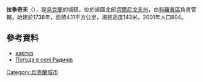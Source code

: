 {{coord|51|44|33|N|33|3|54|E|scale:100000|display=title}}

'''拉季奇夫'''（{{lang-uk|Радичів}}），是[[烏克蘭|烏克蘭]]的城鎮，位於該國北部[[切爾尼戈夫州|切爾尼戈夫州]]，由[[科羅普區|科羅普區]]負責管轄，始建於1736年，面積4.11平方公里，海拔高度143米，2001年人口804。

==參考資料==
*[http://gska2.rada.gov.ua/pls/z7502/A005?rdat1=28.01.2010&rf7571=40251 картка]{{dead link|date=2018年3月 |bot=InternetArchiveBot |fix-attempted=yes }}
* [http://weather.in.ua/ua/chernigovskaja/21974 Погода в селі Радичів] {{Wayback|url=http://weather.in.ua/ua/chernigovskaja/21974 |date=20111220142100 }}

{{Ukraine-geo-stub}}
[[Category:烏克蘭城市|Category:烏克蘭城市]]